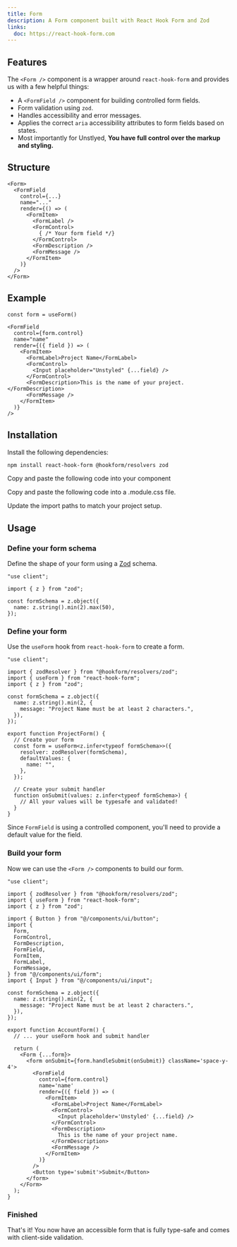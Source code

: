 ```yaml
---
title: Form
description: A Form component built with React Hook Form and Zod
links:
  doc: https://react-hook-form.com
---
```


## Features

The `<Form />` component is a wrapper around `react-hook-form` and provides us with a few helpful things:

- A `<FormField />` component for building controlled form fields.
- Form validation using `zod`.
- Handles accessibility and error messages.
- Applies the correct `aria` accessibility attributes to form fields based on states.
- Most importantly for Unstlyed, **You have full control over the markup and styling.**

## Structure

```tsx
<Form>
  <FormField
    control={...}
    name="..."
    render={() => (
      <FormItem>
        <FormLabel />
        <FormControl>
          { /* Your form field */}
        </FormControl>
        <FormDescription />
        <FormMessage />
      </FormItem>
    )}
  />
</Form>
```

## Example

```tsx
const form = useForm()

<FormField
  control={form.control}
  name="name"
  render={({ field }) => (
    <FormItem>
      <FormLabel>Project Name</FormLabel>
      <FormControl>
        <Input placeholder="Unstyled" {...field} />
      </FormControl>
      <FormDescription>This is the name of your project.</FormDescription>
      <FormMessage />
    </FormItem>
  )}
/>
```

## Installation

<Steps>

<Step>Install the following dependencies:</Step>

```bash
npm install react-hook-form @hookform/resolvers zod
```

<Step>Copy and paste the following code into your component</Step>

<ComponentSource type='code' />

<Step>Copy and paste the following code into a .module.css file.</Step>

<ComponentSource type='style' />

<Step>Update the import paths to match your project setup.</Step>

</Steps>

## Usage

<Steps>

### Define your form schema

Define the shape of your form using a [Zod](https://zod.dev) schema.

```tsx showLineNumbers {3,5-7}
"use client";

import { z } from "zod";

const formSchema = z.object({
  name: z.string().min(2).max(50),
});
```

### Define your form

Use the `useForm` hook from `react-hook-form` to create a form.

```tsx showLineNumbers {3-4,14-20,22-27}
"use client";

import { zodResolver } from "@hookform/resolvers/zod";
import { useForm } from "react-hook-form";
import { z } from "zod";

const formSchema = z.object({
  name: z.string().min(2, {
    message: "Project Name must be at least 2 characters.",
  }),
});

export function ProjectForm() {
  // Create your form
  const form = useForm<z.infer<typeof formSchema>>({
    resolver: zodResolver(formSchema),
    defaultValues: {
      name: "",
    },
  });

  // Create your submit handler
  function onSubmit(values: z.infer<typeof formSchema>) {
    // All your values will be typesafe and validated!
  }
}
```

Since `FormField` is using a controlled component, you'll need to provide a default value for the field.

### Build your form

Now we can use the `<Form />` components to build our form.

```tsx showLineNumbers {7-17,28-50}
"use client";

import { zodResolver } from "@hookform/resolvers/zod";
import { useForm } from "react-hook-form";
import { z } from "zod";

import { Button } from "@/components/ui/button";
import {
  Form,
  FormControl,
  FormDescription,
  FormField,
  FormItem,
  FormLabel,
  FormMessage,
} from "@/components/ui/form";
import { Input } from "@/components/ui/input";

const formSchema = z.object({
  name: z.string().min(2, {
    message: "Project Name must be at least 2 characters.",
  }),
});

export function AccountForm() {
  // ... your useForm hook and submit handler

  return (
    <Form {...form}>
      <form onSubmit={form.handleSubmit(onSubmit)} className='space-y-4'>
        <FormField
          control={form.control}
          name='name'
          render={({ field }) => (
            <FormItem>
              <FormLabel>Project Name</FormLabel>
              <FormControl>
                <Input placeholder='Unstyled' {...field} />
              </FormControl>
              <FormDescription>
                This is the name of your project name.
              </FormDescription>
              <FormMessage />
            </FormItem>
          )}
        />
        <Button type='submit'>Submit</Button>
      </form>
    </Form>
  );
}
```

### Finished

That's it! You now have an accessible form that is fully type-safe and comes with client-side validation.

<ComponentPreview
  name='input-form'
  className='[&_[role=tablist]]:hidden [&>div>div:first-child]:hidden'
/>

</Steps>
